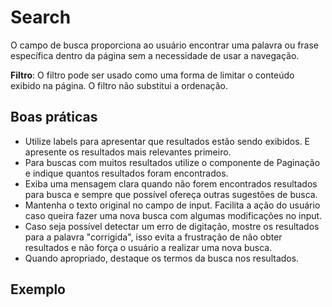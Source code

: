 
# Search

O campo de busca proporciona ao usuário encontrar uma palavra ou frase específica dentro da página sem a necessidade de usar a navegação.

**Filtro**: O filtro pode ser usado como uma forma de limitar o conteúdo exibido na página. O filtro não substitui a ordenação.

## Boas práticas

- Utilize labels para apresentar que resultados estão sendo exibidos. E apresente os resultados mais relevantes primeiro.
- Para buscas com muitos resultados utilize o componente de Paginação e indique quantos resultados foram encontrados.
- Exiba uma mensagem clara quando não forem encontrados resultados para busca e sempre que possível ofereça outras sugestões de busca.
- Mantenha o texto original no campo de input. Facilita a ação do usuário caso queira fazer uma nova busca com algumas modificações no input.
- Caso seja possível detectar um erro de digitação, mostre os resultados para a palavra "corrigida", isso evita a frustração de não obter resultados e não força o usuário a realizar uma nova busca.
- Quando apropriado, destaque os termos da busca nos resultados.

## Exemplo

<Demo src='pages/components/search/Search' />
